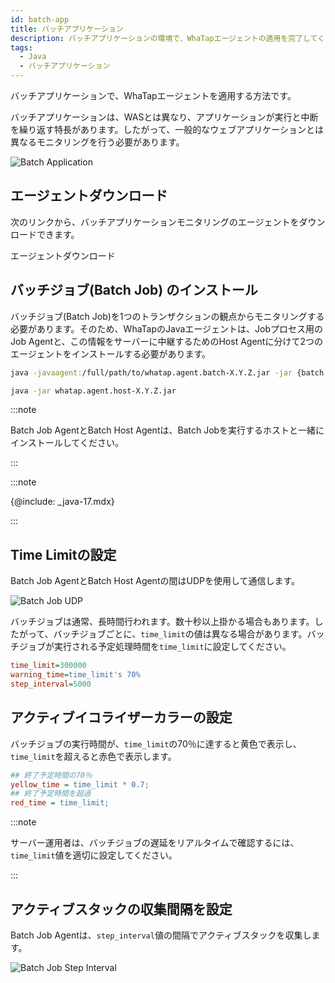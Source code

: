```yaml
---
id: batch-app
title: バッチアプリケーション
description: バッチアプリケーションの環境で、WhaTapエージェントの適用を完了してください。
tags:
  - Java
  - バッチアプリケーション
---
```


バッチアプリケーションで、WhaTapエージェントを適用する方法です。 

バッチアプリケーションは、WASとは異なり、アプリケーションが実行と中断を繰り返す特長があります。したがって、一般的なウェブアプリケーションとは異なるモニタリングを行う必要があります。

![Batch Application](/img/batch-app-intro.png)

## エージェントダウンロード

次のリンクから、バッチアプリケーションモニタリングのエージェントをダウンロードできます。

<Link to='https://s3.ap-northeast-2.amazonaws.com/repo.whatap.io/agent/whatap.agent.batch-2.2.3.jar' class='ext-link'>エージェントダウンロード</Link>

## バッチジョブ(Batch Job) のインストール

バッチジョブ(Batch Job)を1つのトランザクションの観点からモニタリングする必要があります。そのため、WhaTapのJavaエージェントは、Jobプロセス用のJob Agentと、この情報をサーバーに中継するためのHost Agentに分けて2つのエージェントをインストールする必要があります。

```bash title='Batch Job Agent'
java -javaagent:/full/path/to/whatap.agent.batch-X.Y.Z.jar -jar {batch job jar}
```

```bash title='Batch Host Agent'
java -jar whatap.agent.host-X.Y.Z.jar
```

:::note

Batch Job AgentとBatch Host Agentは、Batch Jobを実行するホストと一緒にインストールしてください。

:::

:::note

{@include: _java-17.mdx}

:::

## Time Limitの設定

Batch Job AgentとBatch Host Agentの間はUDPを使用して通信します。

![Batch Job UDP](/img/batch-app-udp.png)

バッチジョブは通常、長時間行われます。数十秒以上掛かる場合もあります。したがって、バッチジョブごとに、`time_limit`の値は異なる場合があります。バッチジョブが実行される予定処理時間を`time_limit`に設定してください。

```ini title=whatap.conf
time_limit=300000
warning_time=time_limit's 70%
step_interval=5000
```

## アクティブイコライザーカラーの設定

バッチジョブの実行時間が、`time_limit`の70％に達すると黄色で表示し、`time_limit`を超えると赤色で表示します。

```ini title='whatap.conf' {2,4} showLineNumbers
## 終了予定時間の70％
yellow_time = time_limit * 0.7;
## 終了予定時間を超過
red_time = time_limit;
```

<ImgLang img='batch-app-timelimit.png' desc='Batch Job UDP' />

:::note

サーバー運用者は、バッチジョブの遅延をリアルタイムで確認するには、`time_limit`値を適切に設定してください。

:::

## アクティブスタックの収集間隔を設定

Batch Job Agentは、`step_interval`値の間隔でアクティブスタックを収集します。 

![Batch Job Step Interval](/img/batch-app-prof.png)
